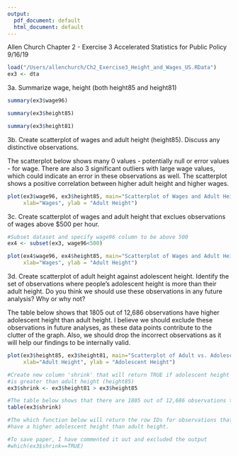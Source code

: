 ```yaml
---
output:
  pdf_document: default
  html_document: default
---
```

Allen Church
Chapter 2 - Exercise 3
Accelerated Statistics for Public Policy
9/16/19
```r
load("/Users/allenchurch/Ch2_Exercise3_Height_and_Wages_US.RData")
ex3 <- dta
```

3a. Summarize wage, height (both height85 and height81)

```r
summary(ex3$wage96)
```

```r
summary(ex3$height85)
```

```r
summary(ex3$height81)
```


3b. Create scatterplot of wages and adult height (height85). Discuss any distinctive observations.

The scatterplot below shows many 0 values - potentially null or error values - for wage. There are also 3 significant outliers with large wage values, which could indicate an error in these observations as well. The scatterplot shows a positive correlation between higher adult height and higher wages.

```r
plot(ex3$wage96, ex3$height85, main="Scatterplot of Wages and Adult Height",
     xlab="Wages", ylab = "Adult Height")
```

3c. Create scatterplot of wages and adult height that exclues observations of wages above $500 per hour.
```r
#Subset dataset and specify wage96 column to be above 500
ex4 <- subset(ex3, wage96<500)

plot(ex4$wage96, ex4$height85, main="Scatterplot of Wages and Adult Height",
     xlab="Wages", ylab = "Adult Height")
```

3d. Create scatterplot of adult height against adolescent height. Identify the set of observations where people's adolescent height is more than their adult height. Do you think we should use these observations in any future analysis? Why or why not?

The table below shows that 1805 out of 12,686 observations have higher adolescent height than adult height. I believe we should exclude these observations in future analyses, as these data points contribute to the clutter of the graph. Also, we should drop the incorrect observations as it will help our findings to be internally valid. 

```r
plot(ex3$height85, ex3$height81, main="Scatterplot of Adult vs. Adolescent Height",
     xlab="Adult Height", ylab = "Adolescent Height")

#Create new column 'shrink' that will return TRUE if adolescent height (height81)
#is greater than adult height (height85)
ex3$shrink <- ex3$height81 > ex3$height85

#The table below shows that there are 1805 out of 12,686 observations that have a higher adolescent height than adult height
table(ex3$shrink)

#The which function below will return the row IDs for observations that
#have a higher adolescent height than adult height.

#To save paper, I have commented it out and excluded the output
#which(ex3$shrink==TRUE)
```
